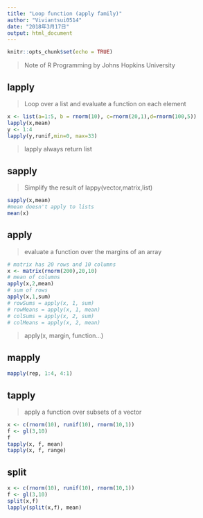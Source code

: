 ---
title: "Loop function (apply family)"
author: "Viviantsui0514"
date: "2018年3月17日"
output: html_document
---

```{r setup, include=FALSE}
knitr::opts_chunk$set(echo = TRUE)
```
> Note of R Programming by Johns Hopkins University

## lapply
> Loop over a list and evaluate a function on each element

```{r}
x <- list(a=1:5, b = rnorm(10), c=rnorm(20,1),d=rnorm(100,5))
lapply(x,mean)
y <- 1:4
lapply(y,runif,min=0, max=33)
```
> lapply always return list

## sapply
> Simplify the result of lappy(vector,matrix,list)

```{r}
sapply(x,mean)
#mean doesn't apply to lists
mean(x)
```

## apply
> evaluate a function over the margins of an array

```{r}
# matrix has 20 rows and 10 columns
x <- matrix(rnorm(200),20,10)
# mean of columns 
apply(x,2,mean)
# sum of rows
apply(x,1,sum)
# rowSums = apply(x, 1, sum)
# rowMeans = apply(x, 1, mean)
# colSums = apply(x, 2, sum)
# colMeans = apply(x, 2, mean)
```

> apply(x, margin, function...)

## mapply
```{r}
mapply(rep, 1:4, 4:1)
```

## tapply
> apply a function over subsets of a vector

```{r}
x <- c(rnorm(10), runif(10), rnorm(10,1))
f <- gl(3,10)
f
tapply(x, f, mean)
tapply(x, f, range)
```

## split

```{r}
x <- c(rnorm(10), runif(10), rnorm(10,1))
f <- gl(3,10)
split(x,f)
lapply(split(x,f), mean)
```


